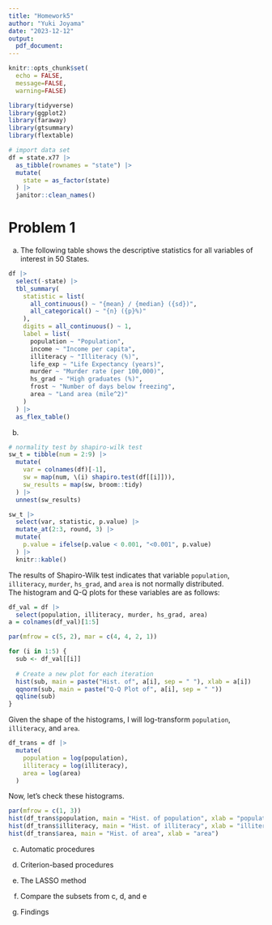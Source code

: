 ```yaml
---
title: "Homework5"
author: "Yuki Joyama"
date: "2023-12-12"
output: 
  pdf_document:
---
```


```r
knitr::opts_chunk$set(
  echo = FALSE,
  message=FALSE,
  warning=FALSE)

library(tidyverse)
library(ggplot2)
library(faraway)
library(gtsummary)
library(flextable)

# import data set
df = state.x77 |> 
  as_tibble(rownames = "state") |> 
  mutate(
    state = as_factor(state)
  ) |> 
  janitor::clean_names()
```

# Problem 1
a) The following table shows the descriptive statistics for all variables of interest in 50 States. 
```r
df |> 
  select(-state) |> 
  tbl_summary(
    statistic = list(
      all_continuous() ~ "{mean} / {median} ({sd})",
      all_categorical() ~ "{n} ({p}%)"
    ),
    digits = all_continuous() ~ 1,
    label = list(
      population ~ "Population",
      income ~ "Income per capita",
      illiteracy ~ "Illiteracy (%)",
      life_exp ~ "Life Expectancy (years)",
      murder ~ "Murder rate (per 100,000)",
      hs_grad ~ "High graduates (%)",
      frost ~ "Number of days below freezing",
      area ~ "Land area (mile^2)"
    )
  ) |> 
  as_flex_table()
```

b) 
```r
# normality test by shapiro-wilk test
sw_t = tibble(num = 2:9) |> 
  mutate(
    var = colnames(df)[-1],
    sw = map(num, \(i) shapiro.test(df[[i]])),
    sw_results = map(sw, broom::tidy)
  ) |> 
  unnest(sw_results)

sw_t |> 
  select(var, statistic, p.value) |>
  mutate_at(2:3, round, 3) |> 
  mutate(
    p.value = ifelse(p.value < 0.001, "<0.001", p.value)
  ) |> 
  knitr::kable()
```

The results of Shapiro-Wilk test indicates that variable `population`, `illiteracy`, `murder`, `hs_grad`, and `area` is not normally distributed.  
The histogram and Q-Q plots for these variables are as follows:

```r
df_val = df |> 
  select(population, illiteracy, murder, hs_grad, area)
a = colnames(df_val)[1:5]

par(mfrow = c(5, 2), mar = c(4, 4, 2, 1))

for (i in 1:5) {
  sub <- df_val[[i]]
  
  # Create a new plot for each iteration
  hist(sub, main = paste("Hist. of", a[i], sep = " "), xlab = a[i])
  qqnorm(sub, main = paste("Q-Q Plot of", a[i], sep = " "))
  qqline(sub)
}
```

Given the shape of the histograms, I will log-transform `population`, `illiteracy`, and `area`.

```r
df_trans = df |> 
  mutate(
    population = log(population),
    illiteracy = log(illiteracy),
    area = log(area)
  )
```

Now, let's check these histograms.

```r
par(mfrow = c(1, 3))
hist(df_trans$population, main = "Hist. of population", xlab = "population")
hist(df_trans$illiteracy, main = "Hist. of illiteracy", xlab = "illiteracy")
hist(df_trans$area, main = "Hist. of area", xlab = "area")
```

c) Automatic procedures 

d) Criterion-based procedures

e) The LASSO method

f) Compare the subsets from c, d, and e

g) Findings











